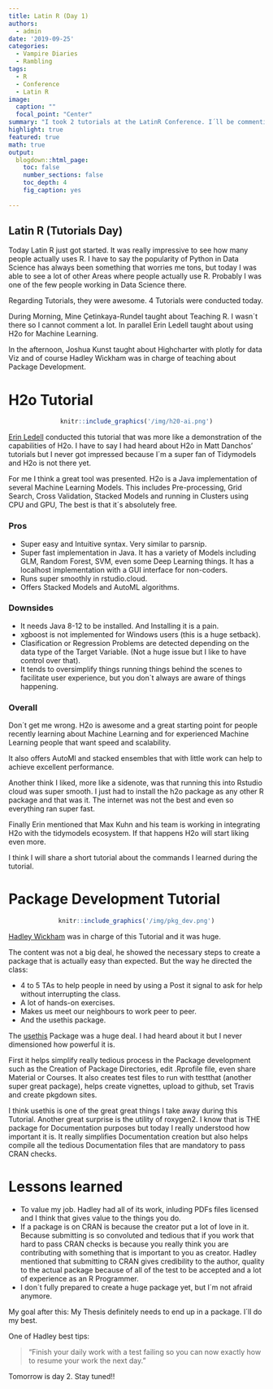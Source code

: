 ```yaml
---
title: Latin R (Day 1)
authors: 
  - admin
date: '2019-09-25'
categories:
  - Vampire Diaries
  - Rambling
tags:
  - R
  - Conference
  - Latin R
image:
  caption: ""
  focal_point: "Center"
summary: "I took 2 tutorials at the LatinR Conference. I´ll be commenting about them."
highlight: true
featured: true
math: true
output:
  blogdown::html_page:
    toc: false
    number_sections: false
    toc_depth: 4
    fig_caption: yes
    
---
```


## Latin R (Tutorials Day)

Today Latin R just got started. It was really impressive to see how many people actually uses R. I have to say the popularity of Python in Data Science has always been something that worries me tons, but today I was able to see a lot of other Areas where people actually use R. Probably I was one of the few people working in Data Science there.

Regarding Tutorials, they were awesome. 4 Tutorials were conducted today. 

During Morning, Mine Çetinkaya-Rundel taught about Teaching R. I wasn´t there so I cannot comment a lot. In parallel Erin Ledell taught about using H2o for Machine Learning.

In the afternoon, Joshua Kunst taught about Highcharter with plotly for data Viz and of course Hadley Wickham was in charge of teaching about Package Development.

# H2o Tutorial

<center>
```r
knitr::include_graphics('/img/h20-ai.png')
```
</center>

[Erin Ledell](https://twitter.com/ledell) conducted this tutorial that was more like a demonstration of the capabilities of H2o. I have to say I had heard about H2o in Matt Danchos' tutorials but I never got impressed because I´m a super fan of Tidymodels and H2o is not there yet.

For me I think a great tool was presented. H2o is a Java implementation of several Machine Learning Models. This includes Pre-processing, Grid Search, Cross Validation, Stacked Models and running in Clusters using CPU and GPU, The best is that it´s absolutely free.

### Pros
 * Super easy and Intuitive syntax. Very similar to parsnip.
 * Super fast implementation in Java.
 It has a variety of Models including GLM, Random Forest, SVM, even some Deep Learning things.
 It has a localhost implementation with a GUI interface for non-coders.
 * Runs super smoothly in rstudio.cloud. 
 * Offers Stacked Models and AutoML algorithms.
 
### Downsides
 * It needs Java 8-12 to be installed. And Installing it is a pain.
 * xgboost is not implemented for Windows users (this is a huge setback).
 * Clasification or Regression Problems are detected depending on the data type of the Target Variable. (Not a huge issue but I like to have control over that).
 * It tends to oversimplify things running things behind the scenes to facilitate user experience, but you don´t always are aware of things happening.

### Overall

Don´t get me wrong. H2o is awesome and a great starting point for people recently learning about Machine Learning and for experienced Machine Learning people that want speed and scalability.

It also offers AutoMl and stacked ensembles that with little work can help to achieve excellent performance.

Another think I liked, more like a sidenote, was that running this into Rstudio cloud was super smooth. I just had to install the h2o package as any other R package and that was it. The internet was not the best and even so everything ran super fast.

Finally Erin mentioned that Max Kuhn and his team is working in integrating H2o with the tidymodels ecosystem. If that happens H2o will start liking even more. 

I think I will share a short tutorial about the commands I learned during the tutorial.

# Package Development Tutorial

<center>
```r
knitr::include_graphics('/img/pkg_dev.png')
```
</center>
 
[Hadley Wickham](http://hadley.nz/) was in charge of this Tutorial and it was huge.

The content was not a big deal, he showed the necessary steps to create a package that is actually easy than expected. But the way he directed the class:

 * 4 to 5 TAs to help people in need by using a Post it signal to ask for help without interrupting the class.
 * A lot of hands-on exercises.
 * Makes us meet our neighbours to work peer to peer.
 * And the usethis package.
 
The [usethis](https://usethis.r-lib.org/) Package was a huge deal. I had heard about it but I never dimensioned how powerful it is.

First it helps simplify really tedious process in the Package development such as the Creation of Package Directories, edit .Rprofile file, even share Material or Courses. It also creates test files to run with testthat (another super great package), helps create vignettes, upload to github, set Travis and create pkgdown sites.

I think usethis is one of the great great things I take away during this Tutorial. Another great surprise is the utility of roxygen2. I know that is THE package for Documentation purposes but today I really understood how important it is. It really simplifies Documentation creation but also helps compile all the tedious Documentation files that are mandatory to pass CRAN checks.

# Lessons learned

* To value my job. Hadley had all of its work, inluding PDFs files licensed and I think that gives value to the things you do. 
* If a package is on CRAN is because the creator put a lot of love in it. Because submitting is so convoluted and tedious that if you work that hard to pass CRAN checks is because you really think you are contributing with something that is important to you as creator. Hadley mentioned that submitting to CRAN gives credibility to the author, quality to the actual package because of all of the test to be accepted and a lot of experience as an R Programmer.
* I don´t fully prepared to create a huge package yet, but I´m not afraid anymore.

My goal after this: My Thesis definitely needs to end up in a package. I´ll do my best.

One of Hadley best tips: 

> "Finish your daily work with a test failing so you can now exactly how to resume your work the next day."

Tomorrow is day 2. Stay tuned!!


 
